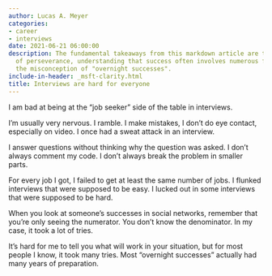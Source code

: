 ```yaml
---
author: Lucas A. Meyer
categories:
- career
- interviews
date: 2021-06-21 06:00:00
description: The fundamental takeaways from this markdown article are the importance
  of perseverance, understanding that success often involves numerous failures, and
  the misconception of "overnight successes".
include-in-header: _msft-clarity.html
title: Interviews are hard for everyone
---
```

<article data-clarity-region="article">


I am bad at being at the "job seeker" side of the table in interviews. 

I'm usually very nervous. I ramble. I make mistakes, I don't do eye contact, especially on video. I once had a sweat attack in an interview. 

I answer questions without thinking why the question was asked. I don't always comment my code. I don't always break the problem in smaller parts.

For every job I got, I failed to get at least the same number of jobs. I flunked interviews that were supposed to be easy. I lucked out in some interviews that were supposed to be hard.

When you look at someone's successes in social networks, remember that you're only seeing the numerator. You don't know the denominator. In my case, it took a lot of tries.

It's hard for me to tell you what will work in your situation, but for most people I know, it took many tries. Most "overnight successes" actually had many years of preparation.

</article>